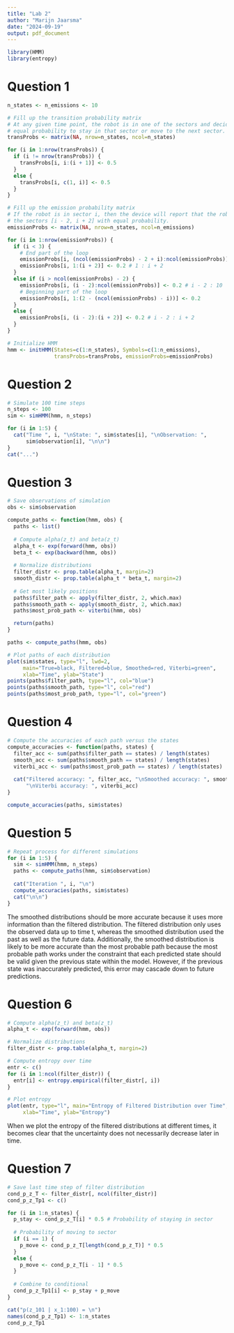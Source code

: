 ```yaml
---
title: "Lab 2"
author: "Marijn Jaarsma"
date: "2024-09-19"
output: pdf_document
---
```


```r
library(HMM)
library(entropy)
```

# Question 1
```r
n_states <- n_emissions <- 10

# Fill up the transition probability matrix
# At any given time point, the robot is in one of the sectors and decides with 
# equal probability to stay in that sector or move to the next sector.
transProbs <- matrix(NA, nrow=n_states, ncol=n_states)

for (i in 1:nrow(transProbs)) {
  if (i != nrow(transProbs)) {
    transProbs[i, i:(i + 1)] <- 0.5
  }
  else {
    transProbs[i, c(1, i)] <- 0.5
  }
}

# Fill up the emission probability matrix
# If the robot is in sector i, then the device will report that the robot is in
# the sectors [i - 2, i + 2] with equal probability.
emissionProbs <- matrix(NA, nrow=n_states, ncol=n_emissions)

for (i in 1:nrow(emissionProbs)) {
  if (i < 3) {
    # End part of the loop
    emissionProbs[i, (ncol(emissionProbs) - 2 + i):ncol(emissionProbs)] <- 0.2 
    emissionProbs[i, 1:(i + 2)] <- 0.2 # 1 : i + 2
  }
  else if (i > ncol(emissionProbs) - 2) {
    emissionProbs[i, (i - 2):ncol(emissionProbs)] <- 0.2 # i - 2 : 10
    # Beginning part of the loop
    emissionProbs[i, 1:(2 - (ncol(emissionProbs) - i))] <- 0.2 
  }
  else {
    emissionProbs[i, (i - 2):(i + 2)] <- 0.2 # i - 2 : i + 2
  }
}

# Initialize HMM
hmm <- initHMM(States=c(1:n_states), Symbols=c(1:n_emissions), 
               transProbs=transProbs, emissionProbs=emissionProbs)
```

# Question 2
```r
# Simulate 100 time steps
n_steps <- 100
sim <- simHMM(hmm, n_steps)

for (i in 1:5) {
  cat("Time ", i, "\nState: ", sim$states[i], "\nObservation: ", 
      sim$observation[i], "\n\n")
}
cat("...")
```

# Question 3
```r
# Save observations of simulation
obs <- sim$observation

compute_paths <- function(hmm, obs) {
  paths <- list()
  
  # Compute alpha(z_t) and beta(z_t)
  alpha_t <- exp(forward(hmm, obs))
  beta_t <- exp(backward(hmm, obs))
  
  # Normalize distributions
  filter_distr <- prop.table(alpha_t, margin=2)
  smooth_distr <- prop.table(alpha_t * beta_t, margin=2)
  
  # Get most likely positions
  paths$filter_path <- apply(filter_distr, 2, which.max)
  paths$smooth_path <- apply(smooth_distr, 2, which.max)
  paths$most_prob_path <- viterbi(hmm, obs)

  return(paths)
}

paths <- compute_paths(hmm, obs)

# Plot paths of each distribution
plot(sim$states, type="l", lwd=2, 
     main="True=black, Filtered=blue, Smoothed=red, Viterbi=green", 
     xlab="Time", ylab="State")
points(paths$filter_path, type="l", col="blue")
points(paths$smooth_path, type="l", col="red")
points(paths$most_prob_path, type="l", col="green")
```

# Question 4
```r
# Compute the accuracies of each path versus the states
compute_accuracies <- function(paths, states) {
  filter_acc <- sum(paths$filter_path == states) / length(states)
  smooth_acc <- sum(paths$smooth_path == states) / length(states)
  viterbi_acc <- sum(paths$most_prob_path == states) / length(states)
  
  cat("Filtered accuracy: ", filter_acc, "\nSmoothed accuracy: ", smooth_acc, 
      "\nViterbi accuracy: ", viterbi_acc)  
}

compute_accuracies(paths, sim$states)
```

# Question 5
```r
# Repeat process for different simulations
for (i in 1:5) {
  sim <- simHMM(hmm, n_steps)  
  paths <- compute_paths(hmm, sim$observation)
  
  cat("Iteration ", i, "\n")
  compute_accuracies(paths, sim$states)
  cat("\n\n")
}
```

The smoothed distributions should be more accurate because it uses more information than the filtered distribution. The filtered distribution only uses the observed data up to time t, whereas the smoothed distribution used the past as well as the future data. Additionally, the smoothed distribution is likely to be more accurate than the most probable path because the most probable path works under the constraint that each predicted state should be valid given the previous state within the model. However, if the previous state was inaccurately predicted, this error may cascade down to future predictions.

# Question 6
```r
# Compute alpha(z_t) and beta(z_t)
alpha_t <- exp(forward(hmm, obs))

# Normalize distributions
filter_distr <- prop.table(alpha_t, margin=2)

# Compute entropy over time
entr <- c()
for (i in 1:ncol(filter_distr)) {
  entr[i] <- entropy.empirical(filter_distr[, i])  
}

# Plot entropy
plot(entr, type="l", main="Entropy of Filtered Distribution over Time",
     xlab="Time", ylab="Entropy")
```

When we plot the entropy of the filtered distributions at different times, it becomes clear that the uncertainty does not necessarily decrease later in time.

# Question 7
```r
# Save last time step of filter distribution
cond_p_z_T <- filter_distr[, ncol(filter_distr)]
cond_p_z_Tp1 <- c()

for (i in 1:n_states) {
  p_stay <- cond_p_z_T[i] * 0.5 # Probability of staying in sector
  
  # Probability of moving to sector
  if (i == 1) {
    p_move <- cond_p_z_T[length(cond_p_z_T)] * 0.5
  }
  else {
    p_move <- cond_p_z_T[i - 1] * 0.5  
  }
  
  # Combine to conditional
  cond_p_z_Tp1[i] <- p_stay + p_move
}

cat("p(z_101 | x_1:100) = \n")
names(cond_p_z_Tp1) <- 1:n_states
cond_p_z_Tp1
```
